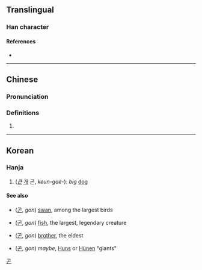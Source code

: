 {{character info/new}}
==Translingual==

===Han character===
{{Han char|rn=94|rad=犬|as=08|sn=11|four=46211|canj=KHAPP|ids=⿰犭昆}}

====References====
* {{Han ref|kx=0713.070|dkj=20479|dj=1125.040|hdz=21353.030|uh=7311|ud=29457|bh=D663|bd=54883}}

----

==Chinese==
{{zh-forms}}

===Pronunciation===
{{zh-pron
|m=kūn
|m-s=
|dg=
|c=kwan1
|c-t=
|g=
|h=pfs=
|j=
|mb=
|md=
|mn=
|mn-t=
|w=
|x=
|mc=y
|oc=y
|cat=n
}}

===Definitions===
{{zh-hanzi}}

# {{rfdef|lang=zh}}

----

==Korean==

===Hanja===
{{ko-hanja|hangeul=곤|eumhun=|rv=gon|mr=|y=}}

# (''[[크다|큰]]'' [[개]] 곤, ''keun-gae-''): ''big'' [[dog]]

====See also====
* {{l|ko|鵾}} ([[곤]], ''gon'') [[swan]], among the largest birds
* {{l|ko|鯤}} ([[곤]], ''gon'') [[fish]], the largest, legendary creature
* {{l|ko|昆}} ([[곤]], ''gon'') [[brother]], the eldest
* {{l|ko|混}} ([[곤]], ''gon'') ''maybe'', [[Hun]]s or [[Hünen]] "giants"

[[Category:Hanja readings|곤]]